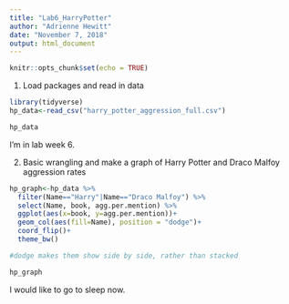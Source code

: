 ```yaml
---
title: "Lab6_HarryPotter"
author: "Adrienne Hewitt"
date: "November 7, 2018"
output: html_document
---
```


```r
knitr::opts_chunk$set(echo = TRUE)
```

1. Load packages and read in data
```r

library(tidyverse)
hp_data<-read_csv("harry_potter_aggression_full.csv")

hp_data

```

I'm in lab week 6. 

2. Basic wrangling and make a graph of Harry Potter and Draco Malfoy aggression rates
```r

hp_graph<-hp_data %>% 
  filter(Name=="Harry"|Name=="Draco Malfoy") %>% 
  select(Name, book, agg.per.mention) %>% 
  ggplot(aes(x=book, y=agg.per.mention))+
  geom_col(aes(fill=Name), position = "dodge")+
  coord_flip()+
  theme_bw()

#dodge makes them show side by side, rather than stacked

hp_graph
```

I would like to go to sleep now.
